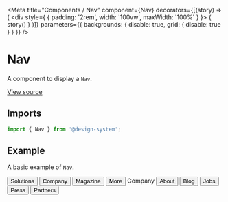 
<Meta
  title="Components / Nav"
  component={Nav}
  decorators={[(story) => (
    <div style={ { padding: '2rem', width: '100vw', maxWidth: '100%' } }>
      { story() }
    </div>
  )]}
  parameters={{ backgrounds: { disable: true, grid: { disable: true } } }}
/>

# Nav

A component to display a `Nav`.

[View source](https://github.com/actarian/design-system/tree/main/src/@components/nav)

## Imports

```js
import { Nav } from '@design-system';
```

<!--
## Props

<ArgsTable of={NavProps} />
-->

## Example

A basic example of `Nav`.

<Canvas>
  <Story name="Nav.Row">
    <Nav.Row gap="3rem">
      <Link href="#marketing"><Button as="a" type="eta">Solutions</Button></Link>
      <Link href="#analytics"><Button as="a" type="eta">Company</Button></Link>
      <Link href="#commerce"><Button as="a" type="eta">Magazine</Button></Link>
      <Link href="#insights"><Button as="a" type="eta">More</Button></Link>
    </Nav.Row>
  </Story>
</Canvas>

<Canvas>
  <Story name="Nav.Col">
    <Nav.Col marginBottom="2rem" style={{ fontSize: '0.9rem' }}>
      <Text type="8">Company</Text>
      <Link href="#about"><Button as="a" type="eta">About</Button></Link>
      <Link href="#blog"><Button as="a" type="eta">Blog</Button></Link>
      <Link href="#jobs"><Button as="a" type="eta">Jobs</Button></Link>
      <Link href="#press"><Button as="a" type="eta">Press</Button></Link>
      <Link href="#partners"><Button as="a" type="eta">Partners</Button></Link>
    </Nav.Col>
  </Story>
</Canvas>
